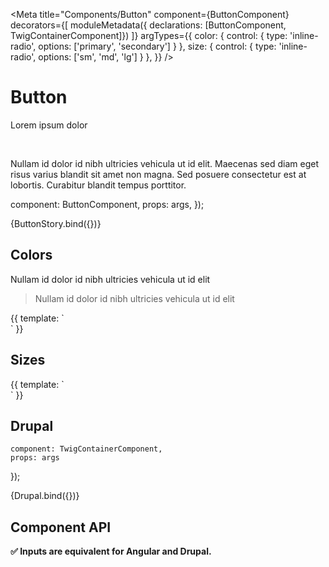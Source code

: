 
<Meta 
    title="Components/Button" 
    component={ButtonComponent} 
    decorators={[
        moduleMetadata({ declarations: [ButtonComponent, TwigContainerComponent]})
    ]}
    argTypes={{
        color: { control: { type: 'inline-radio', options: ['primary', 'secondary'] } },
        size: { control: { type: 'inline-radio', options: ['sm', 'md', 'lg'] } },
    }}
/>

# Button

Lorem ipsum dolor

<br/>

Nullam id dolor id nibh ultricies vehicula ut id elit. Maecenas sed diam eget risus varius blandit sit amet non magna. Sed posuere consectetur est at lobortis. Curabitur blandit tempus porttitor.

  component: ButtonComponent,
  props: args,
});

<Preview>
  <Story name="Default" args={{ label: 'Label' }}>
    {ButtonStory.bind({})}
  </Story>
</Preview>

## Colors

Nullam id dolor id nibh ultricies vehicula ut id elit

> Nullam id dolor id nibh ultricies vehicula ut id elit

<Preview>
    <Story 
        name='Colors' 
        parameters={{ 
            controls: { disabled: true } 
        }}
    >
    {{
        template: `
            <div class='d-flex'>
                <lib-button label='Primary' color='primary' styleClass='m-1'></lib-button>
                <lib-button label='Secondary' color='secondary' styleClass='m-1'></lib-button>
            </div>
        `
    }}
    </Story>
</Preview>

## Sizes

<Preview>
    <Story 
        name='Sizes' 
        parameters={{ 
            controls: { disabled: true },
            docs: { iframeHeight: 150 } 
        }}
    >
    {{
        template: `
            <div class='d-flex align-items-center'>
                <lib-button label='Small' size='sm' styleClass='m-1'></lib-button>
                <lib-button label='Medium' size='md' styleClass='m-1'></lib-button>
                <lib-button label='Large' size='lg' styleClass='m-1'></lib-button>
                <script>
                    console.log('args', args);
                </script>
            </div>
        `
    }}
    </Story>
</Preview>

## Drupal


    component: TwigContainerComponent,
    props: args
});

<Preview>
    <Story 
        name="Drupal"
        args={{ 
            component: 'button',
            label: 'Drupal',
            DrupalSpecificProps: 'Drupal Specific Props'
        }}
        parameters={{ docs: { iframeHeight: 150 } }}
    >
        {Drupal.bind({})}
    </Story>
</Preview>

## Component API
**✅  Inputs are equivalent for Angular and Drupal.**

<Props of={ButtonComponent} />